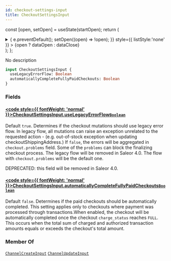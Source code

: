 ```yaml
---
id: checkout-settings-input
title: CheckoutSettingsInput
---
```






const [open, setOpen] = useState(startOpen);
return (
<details {...(open ? { open: true } : {})} className="details" style={{ border:'none', boxShadow:'none', background:'var(--ifm-background-color)' }}>
<summary
onClick={(e) => {
e.preventDefault();
setOpen((open) => !open);
}}
style={{ listStyle:'none' }} >
{open ? dataOpen : dataClose}
</summary>
{open && children}
</details>
);
};

No description

```graphql
input CheckoutSettingsInput {
  useLegacyErrorFlow: Boolean
  automaticallyCompleteFullyPaidCheckouts: Boolean
}
```

### Fields

#### [<code style={{ fontWeight: 'normal' }}>CheckoutSettingsInput.<b>useLegacyErrorFlow</b></code>](#)<Bullet />[`Boolean`](../../../api-reference/miscellaneous/scalars/boolean.mdx) <Badge class="badge badge--secondary" text="scalar"/> <Badge class="badge badge--secondary" text="miscellaneous"/>

Default `true`. Determines if the checkout mutations should use legacy error flow. In legacy flow, all mutations can raise an exception unrelated to the requested action - (e.g. out-of-stock exception when updating checkoutShippingAddress.) If `false`, the errors will be aggregated in `checkout.problems` field. Some of the `problems` can block the finalizing checkout process. The legacy flow will be removed in Saleor 4.0. The flow with `checkout.problems` will be the default one.


<Badge text="Added in Saleor 3.15" class="badge badge--secondary margin-bottom--sm" />


DEPRECATED: this field will be removed in Saleor 4.0.

#### [<code style={{ fontWeight: 'normal' }}>CheckoutSettingsInput.<b>automaticallyCompleteFullyPaidCheckouts</b></code>](#)<Bullet />[`Boolean`](../../../api-reference/miscellaneous/scalars/boolean.mdx) <Badge class="badge badge--secondary" text="scalar"/> <Badge class="badge badge--secondary" text="miscellaneous"/>

Default `false`. Determines if the paid checkouts should be automatically completed. This setting applies only to checkouts where payment was processed through transactions.When enabled, the checkout will be automatically completed once the checkout `charge_status` reaches `FULL`. This occurs when the total sum of charged and authorized transaction amounts equals or exceeds the checkout's total amount.


<Badge text="Added in Saleor 3.20" class="badge badge--secondary margin-bottom--sm" />


### Member Of

[`ChannelCreateInput`](../../../api-reference/channels/inputs/channel-create-input.mdx) <Badge class="badge badge--secondary" text="input"/><Bullet />[`ChannelUpdateInput`](../../../api-reference/channels/inputs/channel-update-input.mdx) <Badge class="badge badge--secondary" text="input"/>
